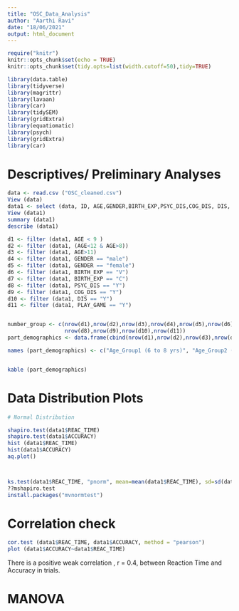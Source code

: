```yaml
---
title: "OSC_Data_Analysis"
author: "Aarthi Ravi"
date: "18/06/2021"
output: html_document
---
```

```r
require("knitr")
knitr::opts_chunk$set(echo = TRUE)
knitr::opts_chunk$set(tidy.opts=list(width.cutoff=50),tidy=TRUE)

library(data.table)
library(tidyverse)
library(magrittr)
library(lavaan)
library(car)
library(tidySEM)
library(gridExtra)
library(equatiomatic)
library(psych)
library(gridExtra)
library(car)
```

# Descriptives/ Preliminary Analyses

```r
data <- read.csv ("OSC_cleaned.csv")
View (data)
data1 <- select (data, ID, AGE,GENDER,BIRTH_EXP,PSYC_DIS,COG_DIS, DIS, PLAY_GAME, REAC_TIME, ACCURACY)
View (data1)
summary (data1)
describe (data1)

d1 <- filter (data1, AGE < 9 )
d2 <- filter (data1, (AGE<12 & AGE>8))
d3 <- filter (data1, AGE>11)
d4 <- filter (data1, GENDER == "male")
d5 <- filter (data1, GENDER == "female")
d6 <- filter (data1, BIRTH_EXP == "V")
d7 <- filter (data1, BIRTH_EXP == "C")
d8 <- filter (data1, PSYC_DIS == "Y")
d9 <- filter (data1, COG_DIS == "Y")
d10 <- filter (data1, DIS == "Y")
d11 <- filter (data1, PLAY_GAME == "Y")


number_group <- c(nrow(d1),nrow(d2),nrow(d3),nrow(d4),nrow(d5),nrow(d6),nrow(d7),
                  nrow(d8),nrow(d9),nrow(d10),nrow(d11))
part_demographics <- data.frame(cbind(nrow(d1),nrow(d2),nrow(d3),nrow(d4),nrow(d5),nrow(d6),nrow(d7),nrow(d8),nrow(d9),nrow(d10),nrow(d11)))

names (part_demographics) <- c("Age_Group1 (6 to 8 yrs)", "Age_Group2 (9 to 11 yrs)", "Age_Group3 (12< yrs)", "Gender_Male","Gender_Female", "Vaginally_born", "C-section_born", "Psych_Dis", "Cog_dis", "Gen_dis", "Video_gameplay")


kable (part_demographics)

```

# Data Distribution Plots
```r
# Normal Distribution

shapiro.test(data1$REAC_TIME)
shapiro.test(data1$ACCURACY)
hist (data1$REAC_TIME)
hist(data1$ACCURACY)
aq.plot()



ks.test(data1$REAC_TIME, "pnorm", mean=mean(data1$REAC_TIME), sd=sd(data1$REAC_TIME))
??mshapiro.test
install.packages("mvnormtest")

```

# Correlation check
```r
cor.test (data1$REAC_TIME, data1$ACCURACY, method = "pearson")
plot (data1$ACCURACY~data1$REAC_TIME)
```

There is a positive weak correlation , r = 0.4, between Reaction Time and Accuracy in trials. 

# MANOVA
```r

```

